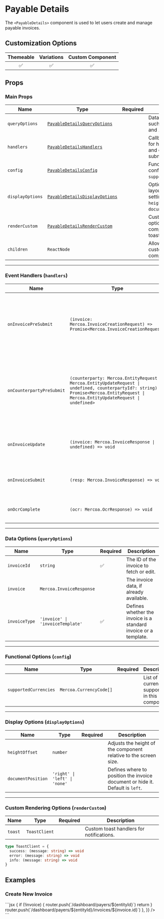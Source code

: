 
# Payable Details

The `<PayableDetails>` component is used to let users create and manage payable invoices.

## Customization Options

| Themeable | Variations | Custom Component |
| :-------: | :--------: | :--------------: |
|    ✅     |     ✅     |        ✅        |

## Props

### Main Props

| Name             | Type                                                      | Required | Description                                                                                  |
| ---------------- | --------------------------------------------------------- | -------- | -------------------------------------------------------------------------------------------- |
| `queryOptions`   | [`PayableDetailsQueryOptions`](#data-options)             |          | Data-related options such as `invoiceId` and `invoiceType`.                                  |
| `handlers`       | [`PayableDetailsHandlers`](#handlers)                     |          | Callback functions for handling invoice and counterparty submissions.                        |
| `config`         | [`PayableDetailsConfig`](#functional-options)             |          | Functional configurations like `supportedCurrencies`.                                        |
| `displayOptions` | [`PayableDetailsDisplayOptions`](#display-options)        |          | Options to adjust layout and visibility settings like `heightOffset` and `documentPosition`. |
| `renderCustom`   | [`PayableDetailsRenderCustom`](#custom-rendering-options) |          | Custom rendering options for specific components such as toast notifications.                |
| `children`       | `ReactNode`                                               |          | Allows rendering custom children components.                                                 |

---

<a id="handlers"></a>
### Event Handlers (`handlers`)

| Name                      | Type                                                                                                                                                                                   | Required | Description                                                                                               |
| ------------------------- | -------------------------------------------------------------------------------------------------------------------------------------------------------------------------------------- | -------- | --------------------------------------------------------------------------------------------------------- |
| `onInvoicePreSubmit`      | `(invoice: Mercoa.InvoiceCreationRequest) => Promise<Mercoa.InvoiceCreationRequest>`                                                                                                   |          | Called before submitting an invoice. Useful for modifying or validating invoice data before submission.   |
| `onCounterpartyPreSubmit` | `(counterparty: Mercoa.EntityRequest \| Mercoa.EntityUpdateRequest \| undefined, counterpartyId?: string) => Promise<Mercoa.EntityRequest \| Mercoa.EntityUpdateRequest \| undefined>` |          | Called before submitting a counterparty entity. Useful for adding custom fields or preventing submission. |
| `onInvoiceUpdate`         | `(invoice: Mercoa.InvoiceResponse \| undefined) => void`                                                                                                                               |          | Triggered when an invoice is created, updated, or deleted.                                                |
| `onInvoiceSubmit`         | `(resp: Mercoa.InvoiceResponse) => void`                                                                                                                                               |          | Triggered when an invoice is successfully submitted.                                                      |
| `onOcrComplete`           | `(ocr: Mercoa.OcrResponse) => void`                                                                                                                                                    |          | Triggered when OCR processing is complete.                                                                |

---

<a id="data-options"></a>
### Data Options (`queryOptions`)

| Name          | Type                             | Required | Description                                                      |
| ------------- | -------------------------------- | -------- | ---------------------------------------------------------------- |
| `invoiceId`   | `string`                         | ✅       | The ID of the invoice to fetch or edit.                          |
| `invoice`     | `Mercoa.InvoiceResponse`         |          | The invoice data, if already available.                          |
| `invoiceType` | `'invoice' \| 'invoiceTemplate'` | ✅       | Defines whether the invoice is a standard invoice or a template. |

---

<a id="functional-options"></a>
### Functional Options (`config`)

| Name                  | Type                    | Required | Description                                     |
| --------------------- | ----------------------- | -------- | ----------------------------------------------- |
| `supportedCurrencies` | `Mercoa.CurrencyCode[]` |          | List of currencies supported in this component. |

---

<a id="display-options"></a>
### Display Options (`displayOptions`)

| Name               | Type                          | Required | Description                                                                   |
| ------------------ | ----------------------------- | -------- | ----------------------------------------------------------------------------- |
| `heightOffset`     | `number`                      |          | Adjusts the height of the component relative to the screen size.              |
| `documentPosition` | `'right' \| 'left' \| 'none'` |          | Defines where to position the invoice document or hide it. Default is `left`. |

---

<a id="custom-rendering-options"></a>
### Custom Rendering Options (`renderCustom`)

| Name    | Type          | Required | Description                              |
| ------- | ------------- | -------- | ---------------------------------------- |
| `toast` | `ToastClient` |          | Custom toast handlers for notifications. |

```typescript
type ToastClient = {
  success: (message: string) => void
  error: (message: string) => void
  info: (message: string) => void
}
```

## Examples

### Create New Invoice

<ComponentContainer>
  <PayableDetails queryOptions={{ invoiceId: '', invoiceType: 'invoice' }} />
  ```jsx
  <PayableDetails
    queryOptions={{ invoiceId: '', invoiceType: 'invoice' }}
    handlers={{
      onInvoiceUpdate: (invoice) => {
        if (!invoice) {
          router.push(`/dashboard/payers/${entityId}`)
          return
        }
        router.push(`/dashboard/payers/${entityId}/invoices/${invoice.id}`)
      },
    }}
  />
  ```
</ComponentContainer>
